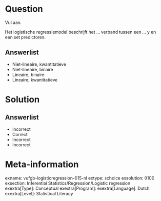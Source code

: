 Question
========
  
Vul aan. 

Het logistische regressiemodel beschrijft het ... verband tussen een ...
y en een set predictoren.
  
Answerlist
----------
* Niet-lineaire, kwantitatieve
* Niet-lineaire, binaire
* Lineaire, binaire
* Lineaire, kwantitatieve

Solution
========

Answerlist
----------
* Incorrect
* Correct
* Incorrect
* Incorrect

Meta-information
================
exname: vufgb-logisticregression-015-nl
extype: schoice
exsolution: 0100
exsection: Inferential Statistics/Regression/Logistic regression
exextra[Type]: Conceptual
exextra[Program]: 
exextra[Language]: Dutch
exextra[Level]: Statistical Literacy